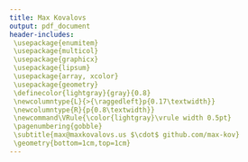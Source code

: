 ```yaml
---
title: Max Kovalovs
output: pdf_document
header-includes:
 \usepackage{enumitem}
 \usepackage{multicol}
 \usepackage{graphicx}
 \usepackage{lipsum}
 \usepackage{array, xcolor}
 \usepackage{geometry}
 \definecolor{lightgray}{gray}{0.8}
 \newcolumntype{L}{>{\raggedleft}p{0.17\textwidth}}
 \newcolumntype{R}{p{0.8\textwidth}}
 \newcommand\VRule{\color{lightgray}\vrule width 0.5pt}
 \pagenumbering{gobble}
 \subtitle{max@maxkovalovs.us $\cdot$ github.com/max-kov}
 \geometry{bottom=1cm,top=1cm}
---
```



\section*{Employement}
\begin{tabular}{L!{\VRule}R}
Summer 2018&{\bf TNG Technology Consulting} \hfill \textit{Software Engineer Intern}\\
&Developed a REST API with Flask for working with a large set of legal documents.
\begin{itemize}
\item Created a continuous integration pipeline with Jenkins, tox and pytest.
\item Designed a normalised multi-table database schema to store document information
\item Dockerised the application for easy deployment.
\item Developed a front end for uploading documents into the system.
\item Performed data analysis of the legal document dataset using Pandas
\item Acquired experience working in agile teams, writing good tests, presenting and talking to clients.
\end{itemize}
\end{tabular}

\section*{Education}
\begin{tabular}{L!{\VRule}R}
2018 - present&{\bf Imperial College London} \hfill \textit{BEng. Computing}\\
2016 - 2018&{\bf Chilwell Sixth Form} \hfill \textit{A-Levels}\\
&Mathematics (A*), physics (A*), computing (A) and further mathematics (A) A-Levels. Participated in hackathons and Olympiads.
\end{tabular}

\section*{Projects}
\begin{tabular}{L!{\VRule}R}
2017&{\bf Pool Game}\hfill \textit{github.com/max-kov/pool}\\
&A 2d top-down pool game written in python.
\begin{itemize}
\item Realistic ball collisions based on Newtonian mechanics
\item Code analysis and testing pipelines with CodeClimate and TravisCI.
\item Custom 3d ball rendering
\end{itemize}\\
2018&{\bf The Archived}\hfill \textit{maxkovalovs.us}\\
&Personal blog on programming-related topics.
\begin{itemize}
\item Written in RMarkdown (Blogdown)
\item Seamless compilation and deployment with TravisCI
\item Hosted on GitHubPages
\end{itemize}
\end{tabular}

\section*{Extra-curricular}
\begin{tabular}{L!{\VRule}R}
2013 - 2016&{\bf Progmaistars}\hfill \textit{Computer science school}\\
&\begin{itemize}
\item Took several programming courses at Progmeistars, where I learned the basics of programming. I did courses on graphics, OOP, algorithms and others.
\item Was a part of a junior IOI team. We participated in many solo and team events. To prepare for olympiads we had weekly lessons where we've covered computer science topics like big O notation, sorting algorithms and trees.
\end{itemize}\\
July 2017&{\bf Nottingham Trent University}\hfill \textit{Experience}\\
&Spent a week with PhD students developing a VR model of Nottingham. The model was made in unity engine and I was working on vehicle movement.
\end{tabular}
